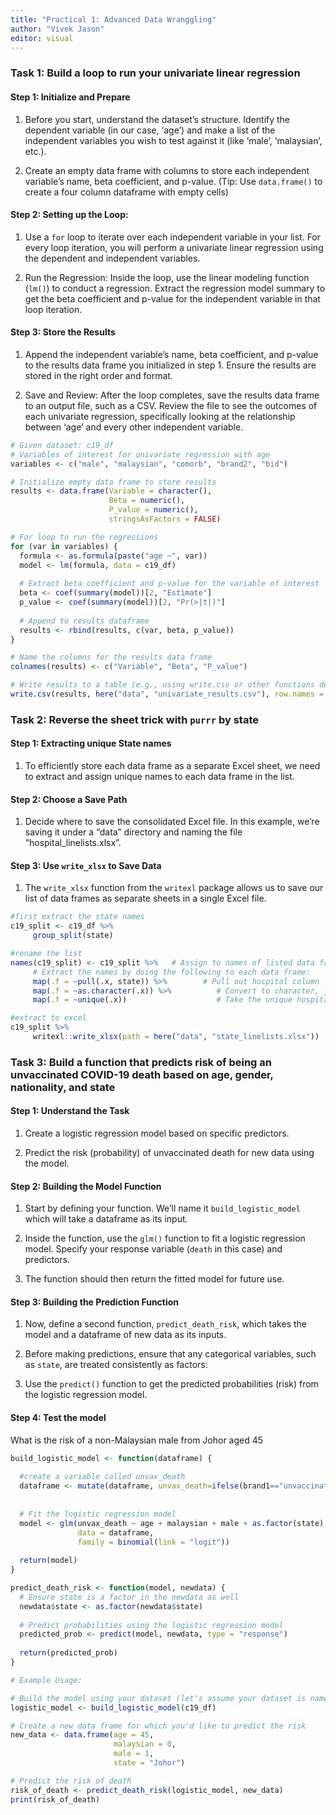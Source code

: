 ```yaml
---
title: "Practical 1: Advanced Data Wranggling"
author: "Vivek Jason"
editor: visual
---
```


### **Task 1: Build a loop to run your univariate linear regression**

#### **Step 1: Initialize and Prepare**

1.  Before you start, understand the dataset's structure. Identify the dependent variable (in our case, 'age') and make a list of the independent variables you wish to test against it (like 'male', 'malaysian', etc.).

2.  Create an empty data frame with columns to store each independent variable's name, beta coefficient, and p-value. (Tip: Use `data.frame()` to create a four column dataframe with empty cells)

#### **Step 2: Setting up the Loop:**

1.  Use a `for` loop to iterate over each independent variable in your list. For every loop iteration, you will perform a univariate linear regression using the dependent and independent variables.

2.  Run the Regression: Inside the loop, use the linear modeling function (`lm()`) to conduct a regression. Extract the regression model summary to get the beta coefficient and p-value for the independent variable in that loop iteration.

#### **Step 3: Store the Results**

1.  Append the independent variable's name, beta coefficient, and p-value to the results data frame you initialized in step 1. Ensure the results are stored in the right order and format.

2.  Save and Review: After the loop completes, save the results data frame to an output file, such as a CSV. Review the file to see the outcomes of each univariate regression, specifically looking at the relationship between 'age' and every other independent variable.

```r
# Given dataset: c19_df
# Variables of interest for univariate regression with age
variables <- c("male", "malaysian", "comorb", "brand2", "bid")

# Initialize empty data frame to store results
results <- data.frame(Variable = character(),
                      Beta = numeric(),
                      P_value = numeric(),
                      stringsAsFactors = FALSE)

# For loop to run the regressions
for (var in variables) {
  formula <- as.formula(paste("age ~", var))
  model <- lm(formula, data = c19_df)
  
  # Extract beta coefficient and p-value for the variable of interest
  beta <- coef(summary(model))[2, "Estimate"]
  p_value <- coef(summary(model))[2, "Pr(>|t|)"]
  
  # Append to results dataframe
  results <- rbind(results, c(var, beta, p_value))
}

# Name the columns for the results data frame
colnames(results) <- c("Variable", "Beta", "P_value")

# Write results to a table (e.g., using write.csv or other functions depending on the desired output format)
write.csv(results, here("data", "univariate_results.csv"), row.names = FALSE)

```

### **Task 2: Reverse the sheet trick with `purrr` by state**

#### Step 1: **Extracting unique State names**

1.  To efficiently store each data frame as a separate Excel sheet, we need to extract and assign unique names to each data frame in the list.

#### **Step 2: Choose a Save Path**

1.  Decide where to save the consolidated Excel file. In this example, we're saving it under a "data" directory and naming the file "hospital_linelists.xlsx".

#### **Step 3: Use `write_xlsx` to Save Data**

1.  The `write_xlsx` function from the `writexl` package allows us to save our list of data frames as separate sheets in a single Excel file.

```r
#first extract the state names 
c19_split <- c19_df %>% 
     group_split(state)

#rename the list
names(c19_split) <- c19_split %>%   # Assign to names of listed data frames 
     # Extract the names by doing the following to each data frame: 
     map(.f = ~pull(.x, state)) %>%        # Pull out hospital column
     map(.f = ~as.character(.x)) %>%          # Convert to character, just in case
     map(.f = ~unique(.x))                    # Take the unique hospital name

#extract to excel
c19_split %>% 
     writexl::write_xlsx(path = here("data", "state_linelists.xlsx"))

```

### **Task 3: Build a function that predicts risk of being an unvaccinated COVID-19 death based on age, gender, nationality, and state**

#### **Step 1: Understand the Task**

1.  Create a logistic regression model based on specific predictors.

2.  Predict the risk (probability) of unvaccinated death for new data using the model.

#### **Step 2: Building the Model Function**

1.  Start by defining your function. We'll name it `build_logistic_model` which will take a dataframe as its input.

2.  Inside the function, use the `glm()` function to fit a logistic regression model. Specify your response variable (`death` in this case) and predictors.

3.  The function should then return the fitted model for future use.

#### Step 3: **Building the Prediction Function**

1.  Now, define a second function, `predict_death_risk`, which takes the model and a dataframe of new data as its inputs.

2.  Before making predictions, ensure that any categorical variables, such as `state`, are treated consistently as factors:

3.  Use the `predict()` function to get the predicted probabilities (risk) from the logistic regression model.

#### Step 4: Test the model

What is the risk of a non-Malaysian male from Johor aged 45

```r
build_logistic_model <- function(dataframe) {
  
  #create a variable called unvax_death
  dataframe <- mutate(dataframe, unvax_death=ifelse(brand1=="unvaccinated", 1, 0))
  
  
  # Fit the logistic regression model
  model <- glm(unvax_death ~ age + malaysian + male + as.factor(state),
               data = dataframe,
               family = binomial(link = "logit"))
  
  return(model)
}

predict_death_risk <- function(model, newdata) {
  # Ensure state is a factor in the newdata as well
  newdata$state <- as.factor(newdata$state)
  
  # Predict probabilities using the logistic regression model
  predicted_prob <- predict(model, newdata, type = "response")
  
  return(predicted_prob)
}

# Example Usage:

# Build the model using your dataset (let's assume your dataset is named 'data')
logistic_model <- build_logistic_model(c19_df)

# Create a new data frame for which you'd like to predict the risk
new_data <- data.frame(age = 45,
                       malaysian = 0,
                       male = 1,
                       state = "Johor")

# Predict the risk of death
risk_of_death <- predict_death_risk(logistic_model, new_data)
print(risk_of_death)

```

### 
